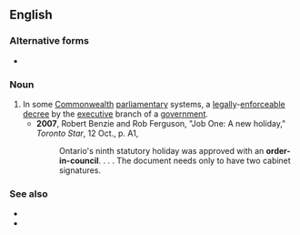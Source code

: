 {{also|order in council}}

==English==
{{wikipedia|Order-in-Council}}

===Alternative forms===
* {{l|en|order in council}}

===Noun===
{{en-noun|head=[[order]]-[[in]]-[[council]]|orders-in-council}}

# In some [[Commonwealth]] [[parliamentary]] systems, a [[legally]]-[[enforceable]] [[decree]] by the [[executive]] branch of a [[government]].
#* '''2007''', Robert Benzie and Rob Ferguson, "Job One: A new holiday," ''Toronto Star'', 12 Oct., p. A1,
#*: Ontario's ninth statutory holiday was approved with an '''order-in-council'''. . . . The document needs only to have two cabinet signatures.

===See also===
* {{l|en|executive order}}
* {{l|en|order of council}}